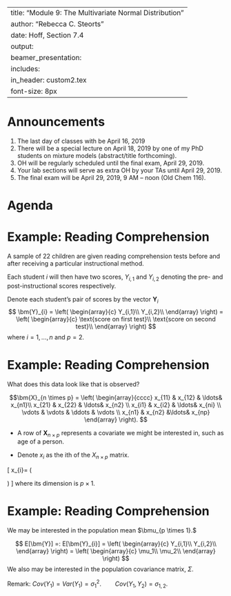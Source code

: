 
---
title: "Module 9: The Multivariate Normal Distribution"
author: "Rebecca C. Steorts"
date: Hoff, Section 7.4
output: 
     beamer_presentation:
      includes: 
          in_header: custom2.tex
font-size: 8px
---

Announcements
===

1. The last day of classes with be April 16, 2019
2. There will be a special lecture on April 18, 2019
by one of my PhD students on mixture models (abstract/title forthcoming). 
3. OH will be regularly scheduled until the final exam, April 29, 2019. 
4. Your lab sections will serve as extra OH by your TAs until April 29, 2019. 
5. The final exam will be April 29, 2019, 9 AM -- noon (Old Chem 116). 

Agenda
===
\begin{itemize}
\item Moving from univariate to multivariate distributions. 
\item The multivariate normal (MVN) distribution.
\item Conjugate for the MVN distribution.
\item The inverse Wishart distribution. 
\item Conjugate for the MVN distribution (but on the covariance matrix). 
\item Combining the MVN with inverse Wishart. 
\item See Chapter 7 (Hoff) for a review of the standard Normal density.
\end{itemize}

Example: Reading Comprehension
===


A sample of 22 children are given reading comprehension tests before and after receiving a particular instructional method.\footnote{This example follows Hoff (Section 7.4, p. 112).}

Each student $i$ will then have two scores, $Y_{i,1}$ and $Y_{i,2}$ denoting the pre- and post-instructional scores respectively. 

Denote each student’s pair of scores by the vector $\bm{Y}_i$
$$
\bm{Y}_{i} = \left( \begin{array}{c}
Y_{i,1}\\
Y_{i,2}\\
\end{array} \right) 
= \left( \begin{array}{c}
\text{score on first test}\\
\text{score on second test}\\
\end{array} \right)
$$
where $i=1,\ldots,n$ and $p=2.$

Example: Reading Comprehension
===

What does this data look like that is observed? 

$$\bm{X}_{n \times p} = 
\left( \begin{array}{cccc}
x_{11} & x_{12} & \ldots&  x_{n1}\\
x_{21} & x_{22} & \ldots& x_{n2} \\
x_{i1} & x_{i2} & \ldots& x_{ni} \\
\vdots & \vdots & \ddots & \vdots \\
x_{n1} & x_{n2} &\ldots& x_{np}
\end{array} \right).
$$

- A row of $\bm{X}_{n \times p}$ represents a covariate we might be interested in, such as age of a person.

- Denote $x_i$ as the ith \textcolor{red}{row vector} of the $X_{n \times p}$ matrix. 

\[  x_{i}= \left( \begin{array}{c}
x_{i1}\\
\textcolor{red}{x_{i2}}\\
\vdots\\
x_{ip}
\end{array} \right) \]
where its dimension is $p \times 1.$

Example: Reading Comprehension
===

We may be interested in the population mean $\bmu_{p \times 1}.$

$$
E[\bm{Y}] =: E[\bm{Y}_{i}] = \left( \begin{array}{c}
Y_{i,1}\\
Y_{i,2}\\
\end{array} \right) 
=  \left( \begin{array}{c}
\mu_1\\
\mu_2\\
\end{array} \right) 
$$
We also may be interested in the population covariance matrix, $\Sigma.$
\begin{align}
\Sigma &= Cov(\bm{Y})
=
\left( \begin{array}{cccc}
E[Y_1^2] - E[Y_1]^2 & E[Y_1Y_2] - E[Y_1]E[Y_2] \\
E[Y_1Y_2] - E[Y_1]E[Y_2] & E[Y_2^2] - E[Y_2]^2
\end{array} \right)\\
&=
\left( \begin{array}{cccc}
\sigma_1^2 & \sigma_{1,2} \\
\sigma_{1,2} & \sigma_2^2
\end{array} \right)
\end{align}

Remark: $Cov(Y_1) = Var(Y_1) = \sigma_1^2. \qquad Cov(Y_1, Y_2) = \sigma_{1,2}.$


